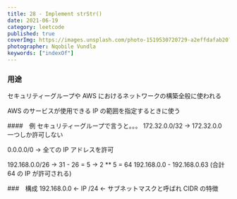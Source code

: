 ```yaml
---
title: 28 - Implement strStr()
date: 2021-06-19
category: leetcode
published: true
coverImg: https://images.unsplash.com/photo-1519530720729-a2effdafab20?ixlib=rb-1.2.1&ixid=MnwxMjA3fDB8MHxwaG90by1wYWdlfHx8fGVufDB8fHx8&auto=format&fit=crop&w=1650&q=80
photographer: Nqobile Vundla
keywords: ["indexOf"]
---
```


### 用途

セキュリティーグループや AWS におけるネットワークの構築全般に使われる

AWS のサービスが使用できる IP の範囲を指定するときに使う

####　例
セキュリティーグループで言うと。。。
172.32.0.0/32
-> 172.32.0.0 一つしか許可しない

0.0.0.0/0
-> 全ての IP アドレスを許可

192.168.0.0/26
-> 31 - 26 = 5
-> 2 \*\* 5 = 64
192.168.0.0 - 192.168.0.63 (合計 64 の IP が許可される)

###　構成
192.168.0.0 <- IP
/24 <- サブネットマスクと呼ばれ CIDR の特徴
